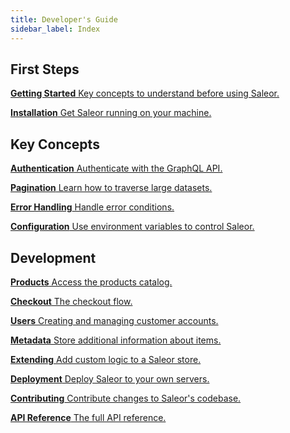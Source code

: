 ```yaml
---
title: Developer's Guide
sidebar_label: Index
---
```



## First Steps

<CardGrid>

[**Getting Started** Key concepts to understand before using Saleor.](developer/getting-started.mdx)

[**Installation** Get Saleor running on your machine.](developer/installation.mdx)

</CardGrid>

## Key Concepts

<CardGrid>

[**Authentication** Authenticate with the GraphQL API.](developer/auth/jwt.mdx)

[**Pagination** Learn how to traverse large datasets.](developer/pagination.mdx)

[**Error Handling** Handle error conditions.](developer/error-handling.mdx)

[**Configuration** Use environment variables to control Saleor.](developer/configuration.mdx)

</CardGrid>

## Development

<CardGrid>

[**Products** Access the products catalog.](developer/products.mdx)

[**Checkout** The checkout flow.](developer/checkout.mdx)

[**Users** Creating and managing customer accounts.](developer/users.mdx)

[**Metadata** Store additional information about items.](developer/metadata.mdx)

[**Extending** Add custom logic to a Saleor store.](developer/extending.mdx)

[**Deployment** Deploy Saleor to your own servers.](developer/deployment.mdx)

[**Contributing** Contribute changes to Saleor's codebase.](developer/contrubiting/coding-style.mdx)

[**API Reference** The full API reference.](api-reference.md)

</CardGrid>
